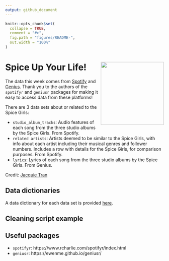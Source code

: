 ```yaml
---
output: github_document
---
```


<!-- README.md is generated from README.Rmd. Edit this file then knit to .md -->

```r

knitr::opts_chunk$set(
  collapse = TRUE,
  comment = "#>",
  fig.path = "figures/README-",
  out.width = "100%"
)

```

# Spice Up Your Life!  <img src="https://raw.githubusercontent.com/jacquietran/spice_girls_data/main/mcdspwo_ec013-2000_sm.jpg" align="right" height="200" />

The data this week comes from [Spotify](https://www.spotify.com) and [Genius](https://www.genius.com). Thank you to the authors of the `spotifyr` and `geniusr` packages for making it easy to access data from these platforms!

There are 3 data sets about or related to the Spice Girls:

- `studio_album_tracks`: Audio features of each song from the three studio albums by the Spice Girls. From Spotify.
- `related artists`:  Artists deemed to be similar to the Spice Girls, with info about each artist including their musical genres and follower numbers. Includes a row with details for the Spice Girls, for comparison purposes. From Spotify.
- `lyrics`: Lyrics of each song from the three studio albums by the Spice Girls. From Genius.

Credit: [Jacquie Tran](https://www.twitter.com/jacquietran)

## Data dictionaries

A data dictionary for each data set is provided [here](https://github.com/jacquietran/spice_girls_data/blob/main/data_dictionaries.md).

## Cleaning script example

## Useful packages

- `spotifyr`: https://www.rcharlie.com/spotifyr/index.html
- `geniusr`: https://ewenme.github.io/geniusr/